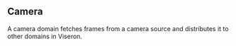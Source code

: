 ## Camera

A camera domain fetches frames from a camera source and distributes it to other domains in Viseron.

